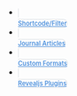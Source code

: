 ::: column-page-inset-right
```{=html}

<style type="text/css">
.nav-tabs {
  margin-top: 0.5rem;
  border-bottom: none;
}

.callout-warning {
  margin-top: 1rem;
}

.nav-tabs .nav-link {
  text-align: center;
  margin-right: 15px;
  margin-top: 10px;
  width: 147px;
  font-size: 0.8em;
  font-weight: 600;
}


.nav-tabs .nav-link, 
.nav-tabs .nav-link.active, 
.nav-tabs .nav-item.show .nav-link {
  border: 1px solid  rgb(222, 226, 230);
  border-radius: 10px;
  color: rgb(80,146,221);
}
.nav-tabs .nav-link:hover {
   border-color: rgb(80,146,221);
   border-width: 1px;
} 

.nav-tabs .nav-link.active, 
.nav-tabs .nav-item.show .nav-link {
  border-color: rgb(80,146,221);
  border-width: 2px;
}


.nav-tabs .nav-link i {
  display: block;
  font-size: 3rem;
  color: rgb(80,146,221);
  margin-bottom: 5px;
}

.quarto-listing {
  margin-top: 2em;
}

.quarto-listing .listing-name,
.quarto-listing .listing-author {
  white-space: nowrap;
}

.quarto-listing .listing-actions-group h3 {
  margin-top: 0;
}

 
</style>

<ul id="index-chooser" class="nav nav-tabs" role="tablist">
  <li class="nav-item" role="presentation">
    <a class="nav-link" href="listing-filters.html">
      <i class="bi bi-gear"></i>Shortcode/Filter
    </a>
  </li>
  <li class="nav-item" role="presentation">
    <a class="nav-link" href="listing-journals.html">
      <i class="bi bi-journal-text"></i>Journal Articles
    </a>
  </li>
  <li class="nav-item" role="presentation">
    <a class="nav-link" href="listing-formats.html">
      <i class="bi bi-file-earmark-richtext"></i>Custom Formats
    </a>
  </li>
  <li class="nav-item" role="presentation">
    <a class="nav-link" href="listing-revealjs.html">
      <i class="bi bi-easel3"></i>Revealjs Plugins
    </a>
  </li>
</ul>

<script type="text/javascript">
document.addEventListener("DOMContentLoaded", function() {
  // get file name
  const filename = window.location.pathname.split("/").slice(-1)[0];

  // latch active
  const toolLinks = window.document.querySelectorAll("#index-chooser a");
  for (const tool of toolLinks) {
    if (filename) {
      if (tool.href.endsWith(filename)) {
        tool.classList.add("active");
      } 
    } else {
      if (tool.href.endsWith("listing-filters.html")) {
        tool.classList.add("active");
      }
    }
  }
  
  // move heading into table
  document.querySelector(".listing-actions-group").prepend(document.querySelector("h3.unlisted"));
});

</script>
```
:::
